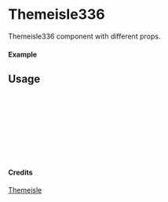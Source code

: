 
<Meta of={Themeisle336} title="Themeisle/Themeisle336" />

# Themeisle336

Themeisle336 component with different props.

#### Example

<Canvas of={Themeisle336.Primary} />

## Usage

```ts
import { Themeisle336 } from "yadl-ui";

const Example = () => {
  return (
      <Themeisle336 />
  );
};

export default Example;
```

#### Credits
[Themeisle](https://themeisle.com/illustrations/)
